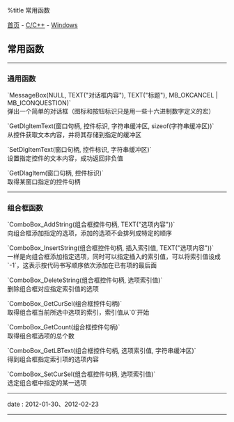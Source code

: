 %title 常用函数

[[../../../index|首页]] - [[../index|C/C++]] - [[index|Windows]]
==常用函数==
----
===通用函数===

`MessageBox(NULL, TEXT("对话框内容"), TEXT("标题"), MB_OKCANCEL | MB_ICONQUESTION)`<br>
弹出一个简单的对话框（图标和按钮标识只是用一些十六进制数字定义的宏）

`GetDlgItemText(窗口句柄, 控件标识, 字符串缓冲区, sizeof(字符串缓冲区))`<br>
从控件获取文本内容，并将其存储到指定的缓冲区

`SetDlgItemText(窗口句柄, 控件标识, 字符串缓冲区)`<br>
设置指定控件的文本内容，成功返回非负值

`GetDlagItem(窗口句柄, 控件标识)`<br>
取得某窗口指定的控件句柄
----
===组合框函数===

`ComboBox_AddString(组合框控件句柄, TEXT("选项内容"))`<br>
向组合框添加指定的选项，添加的选项不会排列成特定的顺序

`ComboBox_InsertString(组合框控件句柄, 插入索引值, TEXT("选项内容"))`<br>
一样是向组合框添加指定选项，同时可以指定插入的索引值，可以将索引值设成`-1`，这表示按代码书写顺序依次添加在已有项的最后面

`ComboBox_DeleteString(组合框控件句柄, 选项索引值)`<br>
删除组合框对应指定索引值的选项

`ComboBox_GetCurSel(组合框控件句柄)`<br>
取得组合框当前所选中选项的索引，索引值从`0`开始

`ComboBox_GetCount(组合框控件句柄)`<br>
取得组合框选项的总个数

`ComboBox_GetLBText(组合框控件句柄, 选项索引值, 字符串缓冲区)`<br>
得到组合框指定索引项的选项内容

`ComboBox_SetCurSel(组合框控件句柄, 选项索引值)`<br>
选定组合框中指定的某一选项
----
<red>date</red> : 2012-01-30、2012-02-23
----
